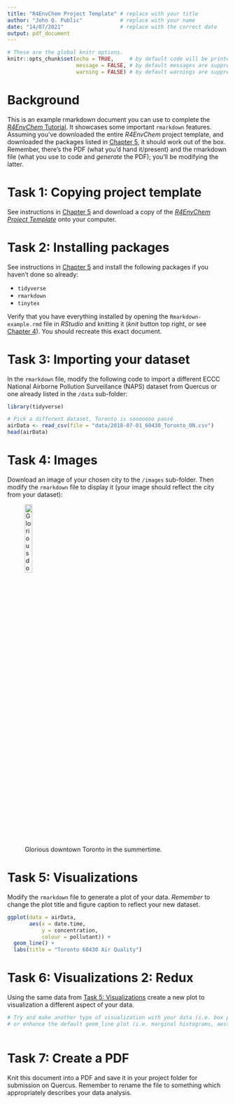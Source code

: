 ```yaml
---
title: "R4EnvChem Project Template" # replace with your title
author: "John Q. Public"            # replace with your name
date: "14/07/2021"                  # replace with the correct date
output: pdf_document
---
```


```r
# These are the global knitr options.
knitr::opts_chunk$set(echo = TRUE,     # by default code will be printed out 
                      message = FALSE, # by default messages are suppressed
                      warning = FALSE) # by default warnings are suppressed
```

# Background

This is an example rmarkdown document you can use to complete the [*R4EnvChem* Tutorial](https://davidrosshall.github.io/R4EnvChem/r-tutorial-exercise.html). It showcases some important `rmarkdown` features. Assuming you've downloaded the entire *R4EnvChem* project template, and downloaded the packages listed in [Chapter 5](https://davidrosshall.github.io/R4EnvChem/r-tutorial-exercise.html), it should work out of the box. Remember, there's the PDF (what you'd hand it/present) and the rmarkdown file (what you use to code and *generate* the PDF); you'll be modifying the latter. 



# Task 1: Copying project template

See instructions in [Chapter 5](https://davidrosshall.github.io/R4EnvChem/r-tutorial-exercise.html) and download a copy of the [*R4EnvChem Project Template*](https://github.com/DavidRossHall/R4EnvChem-ProjectTemplate) onto your computer. 


# Task 2: Installing packages

See instructions in [Chapter 5](https://davidrosshall.github.io/R4EnvChem/r-tutorial-exercise.html) and install the following packages if you haven't done so already: 

  - `tidyverse`
  - `rmarkdown`
  - `tinytex`
  
Verify that you have everything installed by opening the `Rmarkdown-example.rmd` file in *RStudio* and knitting it (*knit* button top right, or see [Chapter 4](https://davidrosshall.github.io/R4EnvChem/using-r-markdown.html#how-to-run-r-code-in-r-markdown)). You should recreate this exact document. 

# Task 3: Importing your dataset

In the `rmarkdown` file, modify the following code to import a different ECCC National Airborne Pollution Surveillance (NAPS) dataset from Quercus or one already listed in the `/data` sub-folder: 

```r
library(tidyverse)

# Pick a different dataset, Toronto is sooooooo passé
airData <- read_csv(file = "data/2018-07-01_60430_Toronto_ON.csv")
head(airData)
```

# Task 4: Images

Download an image of your chosen city to the `/images` sub-folder. Then modify the `rmarkdown` file to display it (your image should reflect the city from your dataset):

![Glorious downtown Toronto in the summertime.](images/DHall_TorontoPano.jpg){width=20%, height=20%}

# Task 5: Visualizations

Modify the `rmarkdown` file to generate a plot of your data. *Remember* to change the plot title and figure caption to reflect your new dataset. 

```r

ggplot(data = airData, 
       aes(x = date.time, 
           y = concentration, 
           colour = pollutant)) +
  geom_line() +
  labs(title = "Toronto 60430 Air Quality")

```

# Task 6: Visualizations 2: Redux

Using the same data from [Task 5: Visualizations] create a new plot to visualization a different aspect of your data. 

```r

# Try and make another type of visualization with your data (i.e. box plot, violin plot)
# or enhance the default geom_line plot (i.e. marginal histograms, aesthetic changes)



```

# Task 7: Create a PDF

Knit this document into a PDF and save it in your project folder for submission on Quercus. Remember to rename the file to something which appropriately describes your data analysis.
